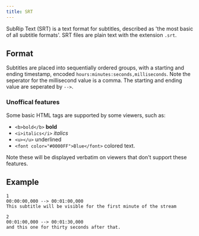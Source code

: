```yaml
---
title: SRT
---
```


SubRip Text (SRT) is a text format for subtitles, described as 'the most basic of all subtitle formats'. SRT files are plain text with the extension `.srt`.

## Format

Subtitles are placed into sequentially ordered groups, with a starting and ending timestamp, encoded `hours:minutes:seconds,milliseconds`. Note the seperator for the millisecond value is a comma. The starting and ending value are seperated by `-->`.

### Unoffical features

Some basic HTML tags are supported by some viewers, such as:

- `<b>bold</b>` **bold**
- `<i>italics</i>` _italics_
- `<u></u>` underlined
- `<font color="#0000FF">Blue</font>` colored text.

Note these will be displayed verbatim on viewers that don't support these features.

## Example

```
1
00:00:00,000 --> 00:01:00,000
This subtitle will be visible for the first minute of the stream

2
00:01:00,000 --> 00:01:30,000
and this one for thirty seconds after that.
```
